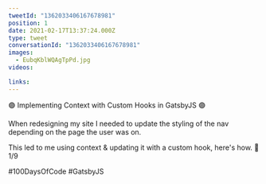```yaml
---
tweetId: "1362033406167678981"
position: 1
date: 2021-02-17T13:37:24.000Z
type: tweet
conversationId: "1362033406167678981"
images:
  - EubqKblWQAgTpPd.jpg
videos:

links:
---
```


🟣 Implementing Context with Custom Hooks in GatsbyJS 🟣

When redesigning my site I needed to update the styling of the nav depending on the page the user was on.

This led to me using context & updating it with a custom hook, here's how. 🧵 1/9

#100DaysOfCode #GatsbyJS
